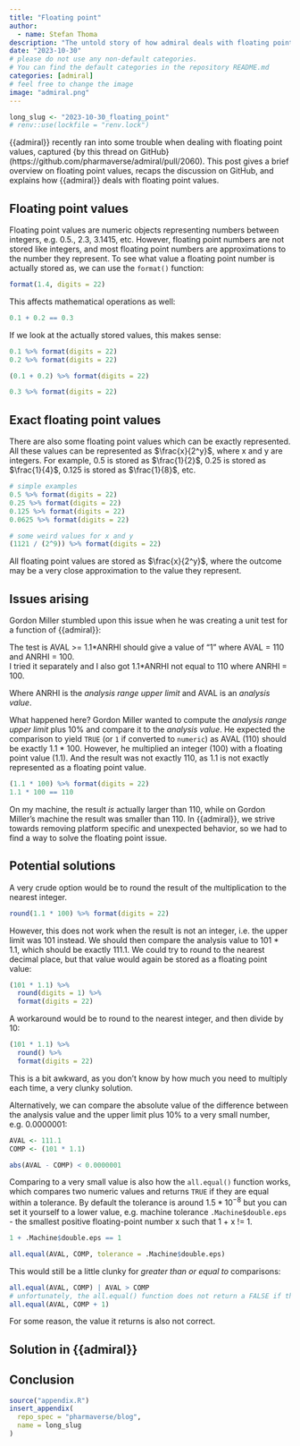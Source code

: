 ```yaml
---
title: "Floating point"
author:
  - name: Stefan Thoma
description: "The untold story of how admiral deals with floating points."
date: "2023-10-30"
# please do not use any non-default categories.
# You can find the default categories in the repository README.md
categories: [admiral]
# feel free to change the image
image: "admiral.png"
---
```


<!--------------- typical setup ----------------->

```r
long_slug <- "2023-10-30_floating_point"
# renv::use(lockfile = "renv.lock")
```

<!--------------- post begins here ----------------->
{{admiral}} recently ran into some trouble when dealing with floating point values, captured {by this thread on GitHub}(https://github.com/pharmaverse/admiral/pull/2060). 
This post gives a brief overview on floating point values, recaps the discussion on GitHub, and explains how {{admiral}} deals with floating point values.

## Floating point values

Floating point values are numeric objects representing numbers between integers, e.g. 0.5., 2.3, 3.1415, etc.
However, floating point numbers are not stored like integers, and most floating point numbers are approximations to the number they represent.
To see what value a floating point number is actually stored as, we can use the `format()` function:

```r
format(1.4, digits = 22)
```

This affects mathematical operations as well:

```r
0.1 + 0.2 == 0.3
```

If we look at the actually stored values, this makes sense:

```r
0.1 %>% format(digits = 22)
0.2 %>% format(digits = 22)

(0.1 + 0.2) %>% format(digits = 22)

0.3 %>% format(digits = 22)
```


::: callout-note
## Exact floating point values

There are also some floating point values which can be exactly represented. 
All these values can be represented as $\frac{x}{2^y}$, where x and y are integers.
For example, 0.5 is stored as $\frac{1}{2}$, 0.25 is stored as $\frac{1}{4}$, 0.125 is stored as $\frac{1}{8}$, etc.


```r
# simple examples
0.5 %>% format(digits = 22)
0.25 %>% format(digits = 22)
0.125 %>% format(digits = 22)
0.0625 %>% format(digits = 22)

# some weird values for x and y
(1121 / (2^9)) %>% format(digits = 22)
```

All floating point values are stored as $\frac{x}{2^y}$, where the outcome may be a very close approximation to the value they represent.

:::

## Issues arising

Gordon Miller stumbled upon this issue when he was creating a unit test for a function of {{admiral}}:

| The test is AVAL >= 1.1*ANRHI should give a value of "1" where AVAL = 110 and ANRHI = 100.
| I tried it separately and I also got 1.1*ANRHI not equal to 110 where ANRHI = 100.

Where ANRHI is the *analysis range upper limit* and AVAL is an *analysis value*. 

What happened here? 
Gordon Miller wanted to compute the *analysis range upper limit* plus 10% and compare it to the *analysis value*.
He expected the comparison to yield `TRUE` (or `1` if converted to `numeric`) as AVAL (110) should be exactly 1.1 * 100.
However, he multiplied an integer (100) with a floating point value (1.1).
And the result was not exactly 110, as 1.1 is not exactly represented as a floating point value.

```r
(1.1 * 100) %>% format(digits = 22)
1.1 * 100 == 110
```
On my machine, the result *is* actually larger than 110, while on Gordon Miller's machine the result was smaller than 110.
In {{admiral}}, we strive towards removing platform specific and unexpected behavior, so we had to find a way to solve the floating point issue.

## Potential solutions

A very crude option would be to round the result of the multiplication to the nearest integer.

```r
round(1.1 * 100) %>% format(digits = 22)
```
However, this does not work when the result is not an integer, i.e. the upper limit was 101 instead. 
We should then compare the analysis value to 101 * 1.1, which should be exactly 111.1.
We could try to round to the nearest decimal place, but that value would again be stored as a floating point value:

```r
(101 * 1.1) %>%
  round(digits = 1) %>%
  format(digits = 22)
```
A workaround would be to round to the nearest integer, and then divide by 10:

```r
(101 * 1.1) %>%
  round() %>%
  format(digits = 22)
```

This is a bit awkward, as you don't know by how much you need to multiply each time, a very clunky solution.

Alternatively, we can compare the absolute value of the difference between the analysis value and the upper limit plus 10% to a very small number, e.g. 0.0000001:

```r

AVAL <- 111.1
COMP <- (101 * 1.1)

abs(AVAL - COMP) < 0.0000001
```

Comparing to a very small value is also how the `all.equal()` function works, which compares two numeric values and returns `TRUE` if they are equal within a tolerance.
By default the tolerance is around $1.5 * 10^{-8}$ but you can set it yourself to a lower value, e.g. machine tolerance `.Machine$double.eps` - the smallest positive floating-point number x such that 1 + x != 1.

```r
1 + .Machine$double.eps == 1

all.equal(AVAL, COMP, tolerance = .Machine$double.eps)
```

This would still be a little clunky for *greater than or equal to* comparisons: 

```r
all.equal(AVAL, COMP) | AVAL > COMP
# unfortunately, the all.equal() function does not return a FALSE if they are not the same:
all.equal(AVAL, COMP + 1)

```

For some reason, the value it returns is also not correct.



## Solution in {{admiral}}




## Conclusion



<!--------------- appendices go here ----------------->

```r
source("appendix.R")
insert_appendix(
  repo_spec = "pharmaverse/blog",
  name = long_slug
)
```
